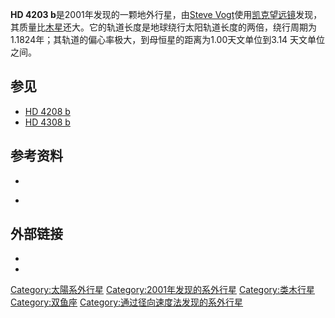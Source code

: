 {{Planetbox begin 
| name = HD 4203 b
}}
{{Planetbox star
| star = [[HD_4203|HD 4203]]
| constell = [[双鱼座|双鱼座]]
| RA = {{RA|00|44|41.2021}}
| DEC = {{DEC|+20|26|56.138}}
| dist_ly = 253
| dist_pc = 77.5
| class = G5
}}
{{Planetbox orbit 
| semimajor = 2.07±0.13
| semimajor_gigameter = 310
| periastron = 0.996
| periastron_gigameter = 149
| apastron = 3.14
| apastron_gigameter = 470
| eccentricity = 0.519±0.027
| period = 431.88±0.85
| period_year = 1.1824
| speed = 52.3
| ang_dist = 26.71
| arg_peri = 329.1±3.1
| t_peri = 2,451,918.9±2.7
| semi-amp = 60.3±2.2
}}
{{Planetbox character 
| mass = >1.16
| mass_earth = >369
}} 
{{Planetbox discovery 
| discovery_date = 2001年10月15日
| discoverers = [[Steve_Vogt|Vogt]] 等
| discovery_site = [[凯克望远镜|凯克望远镜]]
| discovery_method = [[径向速度|径向速度]]
| discovery_status=公开
}} 
{{Planetbox catalog
| names = HIP 3502 b
}}
{{Planetbox reference
| star = HD+4203
| planet = b
}}
{{Planetbox end}}

'''HD 4203 b'''是2001年发现的一颗地外行星，由[[Steve_Vogt|Steve Vogt]]使用[[凯克望远镜|凯克望远镜]]发现，其质量比[[木星|木星]]还大。它的轨道长度是地球绕行太阳轨道长度的两倍，绕行周期为1.1824年；其轨道的偏心率极大，到母恒星的距离为1.00天文单位到3.14 天文单位之间。

== 参见 ==
* [[HD_4208_b|HD 4208 b]]
* [[HD_4308_b|HD 4308 b]]

==参考资料==
* {{cite journal | url=http://www.iop.org/EJ/article/0004-637X/568/1/352/54961.html | title=Ten Low-Mass Companions from the Keck Precision Velocity Survey | journal=[[The_Astrophysical_Journal|The Astrophysical Journal]] | volume=568 | issue=1 | year=2002 | pages=352–362 | doi=10.1086/338768 | last1=Vogt | first1=Steven S. | last2=Butler | first2=R. Paul | last3=Marcy | first3=Geoffrey W. | last4=Fischer | first4=Debra A. | last5=Pourbaix | first5=Dimitri | last6=Apps | first6=Kevin | last7=Laughlin | first7=Gregory | display-authors=1 | bibcode=2002ApJ...568..352V | arxiv=astro-ph/0110378 | access-date=2011-10-05 | archive-date=2019-12-07 | archive-url=https://web.archive.org/web/20191207151339/http://www.iop.org/EJ/article/0004-637X/568/1/352/54961.html | dead-url=no }}

* {{cite journal | url=http://www.iop.org/EJ/article/0004-637X/646/1/505/64046.html | title=Catalog of Nearby Exoplanets | journal=The Astrophysical Journal | volume=646 | issue=1 | pages=505–522 | year=2006 | doi=10.1086/504701 | last1=Butler | first1=R. P. | last2=Wright | first2=J. T. | last3=Marcy | first3=G. W. | last4=Fischer | first4=D. A. | last5=Vogt | first5=S. S. | last6=Tinney | first6=C. G. | last7=Jones | first7=H. R. A. | last8=Carter | first8=B. D. | last9=Johnson | first9=J. A. | display-authors=1 | bibcode=2006ApJ...646..505B | arxiv=astro-ph/0607493 | access-date=2011-10-05 | archive-date=2009-05-02 | archive-url=https://www.webcitation.org/5gTrfcenD?url=http://www.iop.org/EJ/article/0004-637X/646/1/505/64046.html | dead-url=no }}

== 外部链接 ==
* {{cite web | url=http://media4.obspm.fr/exoplanets/base/etoile.php?nom=HD+4203 | title=HD 4203 | work=Exoplanets | access-date=2011-10-05 | archive-url=https://web.archive.org/web/20091125003552/http://media4.obspm.fr/exoplanets/base/etoile.php?nom=HD+4203 | archive-date=2009-11-25 | dead-url=yes }}
* {{cite web | url=http://www.extrasolar.net/planettour.asp?StarCatId=normal&PlanetId=182 | title=HD 4203 b | work=Extrasolar Visions | deadurl=yes | archiveurl=https://web.archive.org/web/20110817010510/http://www.extrasolar.net/planettour.asp?StarCatID=normal&PlanetID=182 | archivedate=2011-08-17 | accessdate=2011-10-05 }}
{{Sky|00|44|41.2021|+|20|26|56.138|253}}

[[Category:太陽系外行星|Category:太陽系外行星]]
[[Category:2001年发现的系外行星|Category:2001年发现的系外行星]]
[[Category:类木行星|Category:类木行星]]
[[Category:双鱼座|Category:双鱼座]]
[[Category:通过径向速度法发现的系外行星|Category:通过径向速度法发现的系外行星]]
